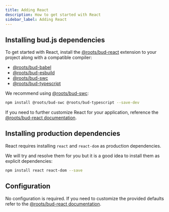 ```yaml
---
title: Adding React
description: How to get started with React
sidebar_label: Adding React
---
```


## Installing bud.js dependencies

To get started with React, install the [@roots/bud-react](/extensions/bud-react) extension to your project along with a compatible compiler:

- [@roots/bud-babel](/extensions/bud-babel)
- [@roots/bud-esbuild](/extensions/bud-esbuild)
- [@roots/bud-swc](/extensions/bud-swc)
- [@roots/bud-typescript](/extensions/bud-typescript)

We recommend using [@roots/bud-swc](/extensions/bud-swc):

```sh npm2yarn
npm install @roots/bud-swc @roots/bud-typescript --save-dev
```

If you need to further customize React for your application, reference the [@roots/bud-react documentation](/extensions/bud-react).

## Installing production dependencies

React requires installing `react` and `react-dom` as production dependencies.

We will try and resolve them for you but it is a good idea to install them as explicit dependencies:

```sh npm2yarn
npm install react react-dom --save
```

## Configuration

No configuration is required. If you need to customize the provided defaults refer to the [@roots/bud-react documentation](/extensions/bud-react).

